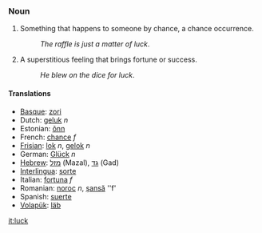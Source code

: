 === Noun ===
#Something that happens to someone by chance, a chance occurrence.
#:''The raffle is just a matter of luck''.
#A superstitious feeling that brings fortune or success.
#:''He blew on the dice for luck''.

==== Translations ====
*[[Basque]]: [[zori]]
*Dutch: [[geluk]] ''n''
*Estonian: [[õnn]]
*French: [[chance]] ''f''
*[[Frisian]]: [[lok]] ''n'', [[gelok]] ''n''
*German: [[Glück]] ''n''
*[[Hebrew]]: [[מזל]] (Mazal), [[גד]] (Gad)
*[[Interlingua]]: [[sorte]]
*Italian: [[fortuna]] ''f''
*Romanian: [[noroc]] ''n'', [[şansă]] ''f'
*Spanish: [[suerte]]
*[[Volapük]]: [[läb]]

[[it:luck]]